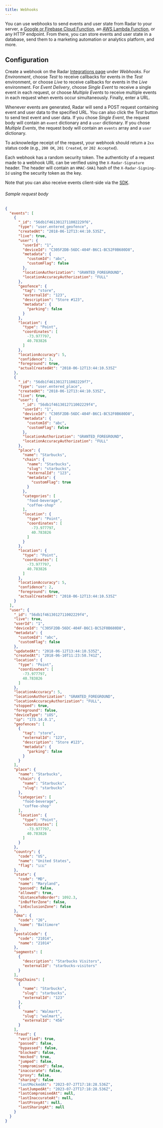 ```yaml
---
title: Webhooks
---
```


You can use webhooks to send events and user state from Radar to your server, a [Google or Firebase Cloud Function](https://firebase.google.com/docs/functions/functions-and-firebase), an [AWS Lambda Function](https://aws.amazon.com/lambda/), or any HTTP endpoint. From there, you can store events and user state in a database, send them to a marketing automation or analytics platform, and more.

## Configuration

Create a webhook on the Radar [Integrations page](https://radar.com/dashboard/integrations) under *Webhooks*. For *Environment*, choose *Test* to receive callbacks for events in the *Test* environment, or choose *Live* to receive callbacks for events in the *Live* environment. For *Event Delivery*, choose *Single Event* to receive a single event in each request, or choose *Multiple Events* to receive multiple events in each request when events occur simultaneously. Finally, enter a URL.

Whenever events are generated, Radar will send a <span className="badge badge--info">POST</span> request containing event and user data to the specified URL. You can also click the *Test* button to send test event and user data. If you chose *Single Event*, the request body will contain an `event` dictionary and a `user` dictionary. If you chose *Multiple Events*, the request body will contain an `events` array and a `user` dictionary.

To acknowledge receipt of the request, your webhook should return a `2xx` status code (e.g., `200 OK`, `201 Created`, or `202 Accepted`).

Each webhook has a random security token. The authenticity of a request made to a webhook URL can be verified using the `X-Radar-Signature` header. The header will contain an `HMAC-SHA1` hash of the `X-Radar-Signing-Id` using the security token as the key.

Note that you can also receive events client-side via the [SDK](/sdk).

###### Sample request body

```json
{
  "events": [
    {
      "_id": "56db1f4613012711002229f6",
      "type": "user.entered_geofence",
      "createdAt": "2018-06-12T13:44:10.535Z",
      "live": true,
      "user": {
        "userId": "1",
        "deviceId": "C305F2DB-56DC-404F-B6C1-BC52F0B680D8",
        "metadata": {
          "customId": "abc",
          "customFlag": false
        },
        "locationAuthorization": "GRANTED_FOREGROUND",
        "locationAccuracyAuthorization": "FULL"
      },
      "geofence": {
        "tag": "store",
        "externalId": "123",
        "description": "Store #123",
        "metadata": {
          "parking": false
        }
      },
      "location": {
        "type": "Point",
        "coordinates": [
          -73.977797,
          40.783826
        ]
      },
      "locationAccuracy": 5,
      "confidence": 3,
      "foreground": true,
      "actualCreatedAt": "2018-06-12T13:44:10.535Z"
    },
    {
      "_id": "56db1f4613012711002229f7",
      "type": "user.entered_place",
      "createdAt": "2018-06-12T13:44:10.535Z",
      "live": true,
      "user": {
        "_id": "56db1f4613012711002229f4",
        "userId": "1",
        "deviceId": "C305F2DB-56DC-404F-B6C1-BC52F0B680D8",
        "metadata": {
          "customId": "abc",
          "customFlag": false
        },
        "locationAuthorization": "GRANTED_FOREGROUND",
        "locationAccuracyAuthorization": "FULL"
      },
      "place": {
        "name": "Starbucks",
        "chain": {
          "name": "Starbucks",
          "slug": "starbucks",
          "externalId": "123",
          "metadata": {
            "customFlag": true
          }
        },
        "categories": [
          "food-beverage",
          "coffee-shop"
        ],
        "location": {
          "type": "Point",
          "coordinates": [
            -73.977797,
            40.783826
          ]
        }
      },
      "location": {
        "type": "Point",
        "coordinates": [
          -73.977797,
          40.783826
        ]
      },
      "locationAccuracy": 5,
      "confidence": 2,
      "foreground": true,
      "actualCreatedAt": "2018-06-12T13:44:10.535Z"
    }
  ],
  "user": {
    "_id": "56db1f4613012711002229f4",
    "live": true,
    "userId": "1",
    "deviceId": "C305F2DB-56DC-404F-B6C1-BC52F0B680D8",
    "metadata": {
      "customId": "abc",
      "customFlag": false
    },
    "updatedAt": "2018-06-12T13:44:10.535Z",
    "createdAt": "2018-06-10T11:23:58.741Z",
    "location": {
      "type": "Point",
      "coordinates": [
        -73.977797,
        40.783826
      ]
    },
    "locationAccuracy": 5,
    "locationAuthorization": "GRANTED_FOREGROUND",
    "locationAccuracyAuthorization": "FULL",
    "stopped": true,
    "foreground": false,
    "deviceType": "iOS",
    "ip": "173.14.0.1",
    "geofences": [
      {
        "tag": "store",
        "externalId": "123",
        "description": "Store #123",
        "metadata": {
          "parking": false
        }
      }
    ],
    "place": {
      "name": "Starbucks",
      "chain": {
        "name": "Starbucks",
        "slug": "starbucks"
      },
      "categories": [
        "food-beverage",
        "coffee-shop"
      ],
      "location": {
        "type": "Point",
        "coordinates": [
          -73.977797,
          40.783826
        ]
      }
    },
    "country": {
      "code": "US",
      "name": "United States",
      "flag": "🇺🇸"
    },
    "state": {
      "code": "MD",
      "name": "Maryland",
      "passed": false,
      "allowed": true,
      "distanceToBorder": 1092.3,
      "inBufferZone": false,
      "inExclusionZone": false
    },
    "dma": {
      "code": "26",
      "name": "Baltimore"
    },
    "postalCode": {
      "code": "21014",
      "name": "21014"
    },
    "segments": [
      {
        "description": "Starbucks Visitors",
        "externalId": "starbucks-visitors"
      }
    ],
    "topChains": [
      {
        "name": "Starbucks",
        "slug": "starbucks",
        "externalId": "123"
      },
      {
        "name": "Walmart",
        "slug": "walmart",
        "externalId": "456"
      }
    ],
    "fraud": {
      "verified": true,
      "passed": false,
      "bypassed": false,
      "blocked": false,
      "mocked": true,
      "jumped": false,
      "compromised": false,
      "inaccurate": false,
      "proxy": false,
      "sharing": false
      "lastMockedAt": "2023-07-27T17:18:28.536Z",
      "lastJumpedAt": "2023-07-27T17:18:28.536Z",
      "lastCompromisedAt": null,
      "lastInaccurateAt": null,
      "lastProxyAt": null,
      "lastSharingAt": null
    }
  }
}
```
